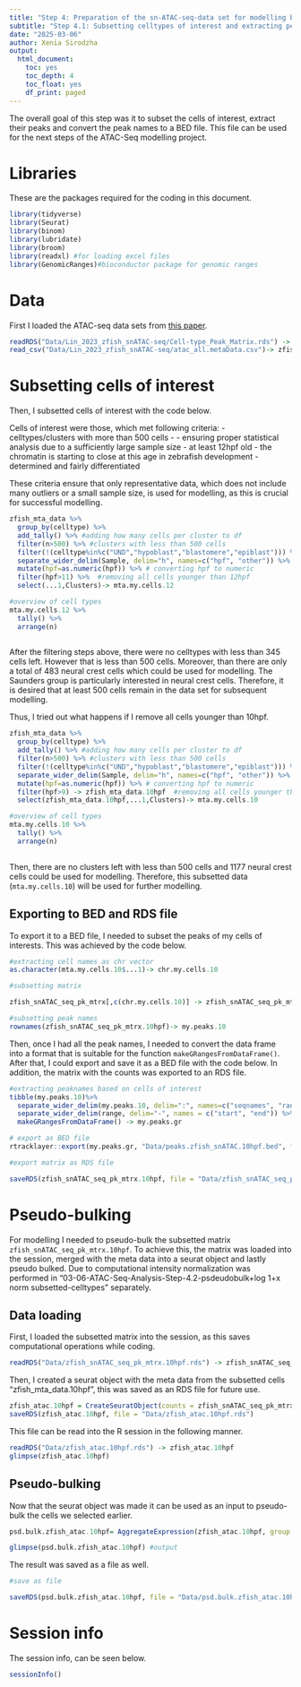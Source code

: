 ```yaml
---
title: "Step 4: Preparation of the sn-ATAC-seq-data set for modelling by Alexander Sasse's group"
subtitle: "Step 4.1: Subsetting celltypes of interest and extracting peak names"
date: "2025-03-06"
author: Xenia Sirodzha
output:
  html_document: 
    toc: yes
    toc_depth: 4
    toc_float: yes
    df_print: paged
---
```


The overall goal of this step was it to subset the cells of interest, extract their peaks and convert the peak names to a BED file. This file can be used for the next steps of the ATAC-Seq modelling project.

# Libraries 

These are the packages required for the coding in this document.
```r
library(tidyverse) 
library(Seurat)
library(binom)
library(lubridate)
library(broom)
library(readxl) #for loading excel files
library(GenomicRanges)#bioconductor package for genomic ranges
```


# Data

First I loaded the ATAC-seq data sets from [this paper](https://www.nature.com/articles/s41597-023-02373-y). 
```r
readRDS("Data/Lin_2023_zfish_snATAC-seq/Cell-type_Peak_Matrix.rds") -> zfish_snATAC_seq_pk_mtrx #count matrix
read_csv("Data/Lin_2023_zfish_snATAC-seq/atac_all.metaData.csv")-> zfish_mta_data # meta data
```

# Subsetting cells of interest

Then, I subsetted cells of interest with the code below. 

Cells of interest were those, which met following criteria:
- celltypes/clusters with more than 500 cells -
  - ensuring proper statistical analysis due to a sufficiently large sample size
- at least 12hpf old
  - the chromatin is starting to close at this age in zebrafish development
- determined and fairly differentiated

These criteria ensure that only representative data, which does not include many outliers or a small sample size, is used for modelling, as this is crucial for successful modelling. 

```r
zfish_mta_data %>% 
  group_by(celltype) %>% 
  add_tally() %>% #adding how many cells per cluster to df
  filter(n>500) %>% #clusters with less than 500 cells
  filter(!(celltype%in%c("UND","hypoblast","blastomere","epiblast"))) %>%   #removing celltypes which are undifferentiated or undefined/unassigned
  separate_wider_delim(Sample, delim="h", names=c("hpf", "other")) %>% #extracting hpf from the Sample column
  mutate(hpf=as.numeric(hpf)) %>% # converting hpf to numeric
  filter(hpf>11) %>%  #removing all cells younger than 12hpf
  select(...1,Clusters)-> mta.my.cells.12

#overview of cell types 
mta.my.cells.12 %>% 
  tally() %>% 
  arrange(n)
  
```

After the filtering steps above, there were no celltypes with less than 345 cells left. However that is less than 500 cells. Moreover, than there are only a total of 483 neural crest cells which could be used for modelling. The Saunders group is particularly interested in neural crest cells. Therefore, it is desired that at least 500 cells remain in the data set for subsequent modelling.

Thus, I tried out what happens if I remove all cells younger than 10hpf. 
```r
zfish_mta_data %>% 
  group_by(celltype) %>% 
  add_tally() %>% #adding how many cells per cluster to df
  filter(n>500) %>% #clusters with less than 500 cells
  filter(!(celltype%in%c("UND","hypoblast","blastomere","epiblast"))) %>%   #removing celltypes we do not want
  separate_wider_delim(Sample, delim="h", names=c("hpf", "other")) %>% #extracting hpf from the Sample column
  mutate(hpf=as.numeric(hpf)) %>% # converting hpf to numeric
  filter(hpf>9) -> zfish_mta_data.10hpf  #removing all cells younger than 10hpf
  select(zfish_mta_data.10hpf,...1,Clusters)-> mta.my.cells.10

#overview of cell types 
mta.my.cells.10 %>% 
  tally() %>% 
  arrange(n)
  
```

Then, there are no clusters left with less than 500 cells and 1177 neural crest cells could be used for modelling. Therefore, this subsetted data (`mta.my.cells.10`) will be used for further modelling. 

## Exporting to BED and RDS file

To export it to a BED file, I needed to subset the peaks of my cells of interests. This was achieved by the code below.

```r
#extracting cell names as chr vector
as.character(mta.my.cells.10$...1)-> chr.my.cells.10

#subsetting matrix

zfish_snATAC_seq_pk_mtrx[,c(chr.my.cells.10)] -> zfish_snATAC_seq_pk_mtrx.10hpf

#subsetting peak names 
rownames(zfish_snATAC_seq_pk_mtrx.10hpf)-> my.peaks.10
```

Then, once I had all the peak names, I needed to convert the data frame into a format that is suitable for the function `makeGRangesFromDataFrame()`. After that, I could export and save it as a BED file with the code below. In addition, the matrix with the counts was exported to an RDS file.

```r

#extracting peaknames based on cells of interest
tibble(my.peaks.10)%>% 
  separate_wider_delim(my.peaks.10, delim=":", names=c("seqnames", "range")) %>% 
  separate_wider_delim(range, delim="-", names = c("start", "end")) %>% 
  makeGRangesFromDataFrame() -> my.peaks.gr

# export as BED file
rtracklayer::export(my.peaks.gr, "Data/peaks.zfish_snATAC.10hpf.bed", format = "BED") #bioconductor package

#export matrix as RDS file

saveRDS(zfish_snATAC_seq_pk_mtrx.10hpf, file = "Data/zfish_snATAC_seq_pk_mtrx.10hpf.rds")
```

# Pseudo-bulking

For modelling I needed to pseudo-bulk the subsetted matrix `zfish_snATAC_seq_pk_mtrx.10hpf`. To achieve this, the matrix was loaded into the session, merged with the meta data into a seurat object and lastly pseudo bulked. Due to computational intensity normalization was performed in "03-06-ATAC-Seq-Analysis-Step-4.2-psdeudobulk+log 1+x norm subsetted-celltypes" separately. 

## Data loading

First, I loaded the subsetted matrix into the session, as this saves computational operations while coding. 

```r
readRDS("Data/zfish_snATAC_seq_pk_mtrx.10hpf.rds") -> zfish_snATAC_seq_pk_mtrx.10hpf
```

Then, I created a seurat object with the meta data from the subsetted cells "zfish_mta_data.10hpf", this was saved as an RDS file for future use. 

```r
zfish_atac.10hpf = CreateSeuratObject(counts = zfish_snATAC_seq_pk_mtrx.10hpf, assay = "atac", meta.data = zfish_mta_data.10hpf) #creating a seurat object
saveRDS(zfish_atac.10hpf, file = "Data/zfish_atac.10hpf.rds")
```

This file can be read into the R session in the following manner.
```r
readRDS("Data/zfish_atac.10hpf.rds") -> zfish_atac.10hpf
glimpse(zfish_atac.10hpf)
```


## Pseudo-bulking

Now that the seurat object was made it can be used as an input to pseudo-bulk the cells we selected earlier. 

```r
psd.bulk.zfish_atac.10hpf= AggregateExpression(zfish_atac.10hpf, group.by = "celltype") #pseudobulking

glimpse(psd.bulk.zfish_atac.10hpf) #output
```

The result was saved as a file as well. 
```r
#save as file

saveRDS(psd.bulk.zfish_atac.10hpf, file = "Data/psd.bulk.zfish_atac.10hpf.rds")
```

# Session info 

The session info, can be seen below.
```r
sessionInfo()
```

